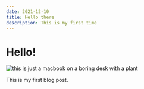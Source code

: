 ```yaml
---
date: 2021-12-10
title: Hello there
description: This is my first time
---
```


# Hello!

![this is just a macbook on a boring desk with a plant](../../images/grandcanyon.jpg)

This is my first blog post.
